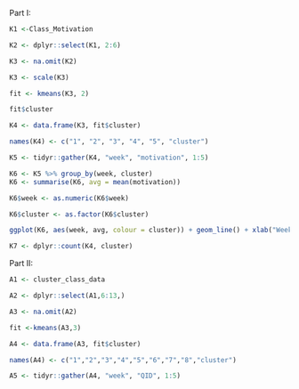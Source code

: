 Part I:
```r
K1 <-Class_Motivation
``` 

```r
K2 <- dplyr::select(K1, 2:6)
```

```r
K3 <- na.omit(K2)
```

```r
K3 <- scale(K3)
```

```r
fit <- kmeans(K3, 2)
```

```r
fit$cluster
```

```r
K4 <- data.frame(K3, fit$cluster)
```

```r
names(K4) <- c("1", "2", "3", "4", "5", "cluster")
```

```r
K5 <- tidyr::gather(K4, "week", "motivation", 1:5)
```

```r
K6 <- K5 %>% group_by(week, cluster)
K6 <- summarise(K6, avg = mean(motivation))
```

```r
K6$week <- as.numeric(K6$week)

K6$cluster <- as.factor(K6$cluster)
```

```r
ggplot(K6, aes(week, avg, colour = cluster)) + geom_line() + xlab("Week") + ylab("Average Motivation")
```

```r
K7 <- dplyr::count(K4, cluster)
```

Part II:
```r
A1 <- cluster_class_data
```

```r
A2 <- dplyr::select(A1,6:13,)
```

```r
A3 <- na.omit(A2)
```

```r
fit <-kmeans(A3,3)
```

```r
A4 <- data.frame(A3, fit$cluster)
```

```r
names(A4) <- c("1","2","3","4","5","6","7","8","cluster")
```

```r
A5 <- tidyr::gather(A4, "week", "QID", 1:5)
```


